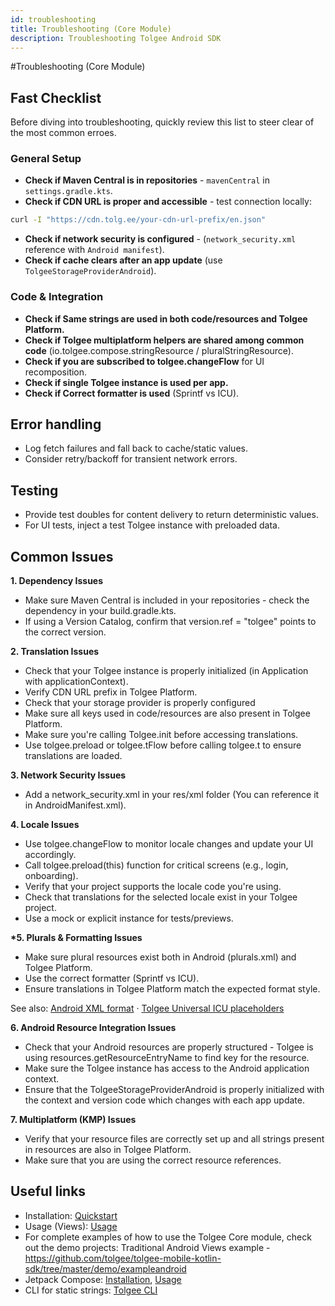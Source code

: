 ```yaml
---
id: troubleshooting
title: Troubleshooting (Core Module)
description: Troubleshooting Tolgee Android SDK
---
```


#Troubleshooting (Core Module)

## Fast Checklist

Before diving into troubleshooting, quickly review this list to steer clear of the most common erroes.

### General Setup

- **Check if Maven Central is in repositories** - `mavenCentral` in `settings.gradle.kts`.
- **Check if CDN URL is proper and accessible** - test connection locally:

```bash
curl -I "https://cdn.tolg.ee/your-cdn-url-prefix/en.json"
```

- **Check if network security is configured** - (`network_security.xml` reference with `Android manifest`).
- **Check if cache clears after an app update** (use `TolgeeStorageProviderAndroid`).

### Code & Integration

- **Check if Same strings are used in both code/resources and Tolgee Platform.**
- **Check if Tolgee multiplatform helpers are shared among common code** (io.tolgee.compose.stringResource / pluralStringResource).
- **Check if you are subscribed to tolgee.changeFlow** for UI recomposition.
- **Check if single Tolgee instance is used per app.**
- **Check if Correct formatter is used** (Sprintf vs ICU).

## Error handling

- Log fetch failures and fall back to cache/static values.
- Consider retry/backoff for transient network errors.

## Testing

- Provide test doubles for content delivery to return deterministic values.
- For UI tests, inject a test Tolgee instance with preloaded data.

## Common Issues

**1. Dependency Issues**

- Make sure Maven Central is included in your repositories - check the dependency in your build.gradle.kts.
- If using a Version Catalog, confirm that version.ref = "tolgee" points to the correct version.

**2. Translation Issues**

- Check that your Tolgee instance is properly initialized (in Application with applicationContext).
- Verify CDN URL prefix in Tolgee Platform.
- Check that your storage provider is properly configured
- Make sure all keys used in code/resources are also present in Tolgee Platform.
- Make sure you're calling Tolgee.init before accessing translations.
- Use tolgee.preload or tolgee.tFlow before calling tolgee.t to ensure translations are loaded.

**3. Network Security Issues**

- Add a network_security.xml in your res/xml folder (You can reference it in AndroidManifest.xml).

**4. Locale Issues**

- Use tolgee.changeFlow to monitor locale changes and update your UI accordingly.
- Call tolgee.preload(this) function for critical screens (e.g., login, onboarding).
- Verify that your project supports the locale code you're using.
- Check that translations for the selected locale exist in your Tolgee project.
- Use a mock or explicit instance for tests/previews.

**\*5. Plurals & Formatting Issues**

- Make sure plural resources exist both in Android (plurals.xml) and Tolgee Platform.
- Use the correct formatter (Sprintf vs ICU).
- Ensure translations in Tolgee Platform match the expected format style.

See also: [Android XML format](/platform/formats/android_xml) · [Tolgee Universal ICU placeholders](/platform/translation_process/tolgee_universal_icu_placeholders)

**6. Android Resource Integration Issues**

- Check that your Android resources are properly structured - Tolgee is using resources.getResourceEntryName to find key for the resource.
- Make sure the Tolgee instance has access to the Android application context.
- Ensure that the TolgeeStorageProviderAndroid is properly initialized with the context and version code which changes with each app update.

**7. Multiplatform (KMP) Issues**

- Verify that your resource files are correctly set up and all strings present in resources are also in Tolgee Platform.
- Make sure that you are using the correct resource references.

## Useful links

- Installation: [Quickstart](./quickstart.mdx)
- Usage (Views): [Usage](./usage.mdx)
- For complete examples of how to use the Tolgee Core module, check out the demo projects:
  Traditional Android Views example - https://github.com/tolgee/tolgee-mobile-kotlin-sdk/tree/master/demo/exampleandroid
- Jetpack Compose: [Installation](./jetpack/installation.mdx), [Usage](./jetpack/usage.mdx)
- CLI for static strings: [Tolgee CLI](/tolgee-cli/installation)
